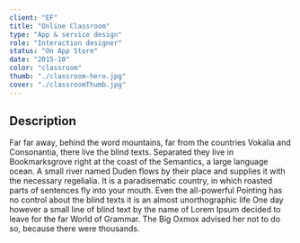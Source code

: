 ```yaml
---
client: "EF"
title: "Online Classroom"
type: "App & service design"
role: "Interaction designer"
status: "On App Store"
date: "2015-10"
color: "classroom"
thumb: "./classroom-hero.jpg"
cover: "./classroomThumb.jpg"
---
```


## Description

Far far away, behind the word mountains, far from the countries Vokalia and Consonantia, there live the blind texts. Separated they live in Bookmarksgrove right at the coast of the Semantics, a large language ocean. A small river named Duden flows by their place and supplies it with the necessary regelialia. It is a paradisematic country, in which roasted parts of sentences fly into your mouth. Even the all-powerful Pointing has no control about the blind texts it is an almost unorthographic life One day however a small line of blind text by the name of Lorem Ipsum decided to leave for the far World of Grammar. The Big Oxmox advised her not to do so, because there were thousands.
